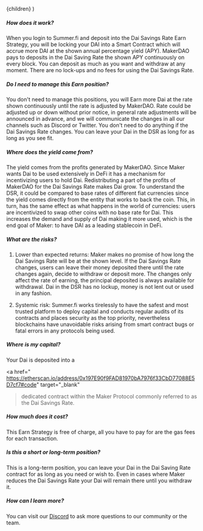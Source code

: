 
  <FaqLayout learnMoreUrl={EXTERNAL_LINKS.KB.HELP}>{children}</FaqLayout>
)

##### How does it work?

When you login to Summer.fi and deposit into the Dai Savings Rate Earn Strategy, you will be locking
your DAI into a Smart Contract which will accrue more DAI at the shown annual percentage yield
(APY). MakerDAO pays to deposits in the Dai Saving Rate the shown APY continuously on every block.
You can deposit as much as you want and withdraw at any moment. There are no lock-ups and no fees
for using the Dai Savings Rate.

##### Do I need to manage this Earn position?

You don't need to manage this positions, you will Earn more Dai at the rate shown continuously until
the rate is adjusted by MakerDAO. Rate could be adjusted up or down without prior notice, in general
rate adjustments will be announced in advance, and we will communicate the changes in all our
channels such as Discord or Twitter. You don't need to do anything if the Dai Savings Rate changes.
You can leave your Dai in the DSR as long for as long as you see fit.

##### Where does the yield come from?

The yield comes from the profits generated by MakerDAO. Since Maker wants Dai to be used extensively
in DeFi it has a mechanism for incentivizing users to hold Dai. Redistributing a part of the profits
of MakerDAO for the Dai Savings Rate makes Dai grow. To understand the DSR, it could be compared to
base rates of different fiat currencies since the yield comes directly from the entity that works to
back the coin. This, in turn, has the same effect as what happens in the world of currencies: users
are incentivized to swap other coins with no base rate for Dai. This increases the demand and supply
of Dai making it more used, which is the end goal of Maker: to have DAI as a leading stablecoin in
DeFi.

##### What are the risks?

1. Lower than expected returns: Maker makes no promise of how long the Dai Savings Rate will be at
   the shown level. If the Dai Savings Rate changes, users can leave their money deposited there
   until the rate changes again, decide to withdraw or deposit more. The changes only affect the
   rate of earning, the principal deposited is always available for withdrawal. Dai in the DSR has
   no lockup, money is not lent out or used in any fashion.

2. Systemic risk: Summer.fi works tirelessly to have the safest and most trusted platform to deploy
   capital and conducts regular audits of its contracts and places security as the top priority,
   nevertheless blockchains have unavoidable risks arising from smart contract bugs or fatal errors
   in any protocols being used.

##### Where is my capital?

Your Dai is deposited into a

<a
  href=" https://etherscan.io/address/0x197E90f9FAD81970bA7976f33CbD77088E5D7cf7#code"
  target="_blank"
> dedicated contract</a> within the Maker Protocol commonly referred to as the Dai Savings Rate.

##### How much does it cost?

This Earn Strategy is free of charge, all you have to pay for are the gas fees for each transaction.

##### Is this a short or long-term position?

This is a long-term position, you can leave your Dai in the Dai Saving Rate contract for as long as
you need or wish to. Even in cases where Maker reduces the Dai Savings Rate your Dai will remain
there until you withdraw it.

##### How can I learn more?

You can visit our <a href="https://chat.makerdao.com" target="_blank">Discord</a> to ask more
questions to our community or the team.
